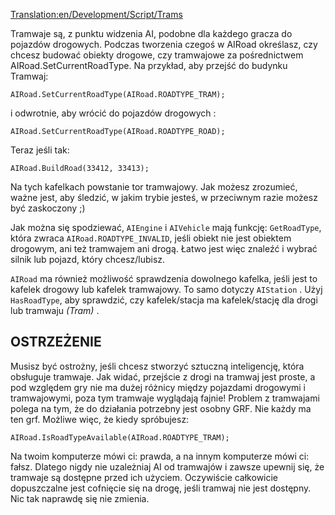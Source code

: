 [[Translation:en/Development/Script/Trams]]


<!--{{NoAI}}-->{{pl/NoAI}}

Tramwaje są, z punktu widzenia AI, podobne dla każdego gracza do pojazdów drogowych. Podczas tworzenia czegoś w AIRoad określasz, czy chcesz budować obiekty drogowe, czy tramwajowe za pośrednictwem AIRoad.SetCurrentRoadType. Na przykład, aby przejść do budynku Tramwaj:

 AIRoad.SetCurrentRoadType(AIRoad.ROADTYPE_TRAM);

i odwrotnie, aby wrócić do pojazdów drogowych :

 AIRoad.SetCurrentRoadType(AIRoad.ROADTYPE_ROAD);

Teraz jeśli tak:

 AIRoad.BuildRoad(33412, 33413);

Na tych kafelkach powstanie tor tramwajowy. Jak możesz zrozumieć, ważne jest, aby śledzić, w jakim trybie jesteś, w przeciwnym razie możesz być zaskoczony ;)

Jak można się spodziewać, <code>AIEngine</code> i <code>AIVehicle</code> mają funkcję: <code>GetRoadType</code>, która zwraca <code>AIRoad.ROADTYPE_INVALID</code>, jeśli obiekt nie jest obiektem drogowym, ani też tramwajem ani drogą. Łatwo jest więc znaleźć i wybrać silnik lub pojazd, który chcesz/lubisz.

<code>AIRoad</code> ma również możliwość sprawdzenia dowolnego kafelka, jeśli jest to kafelek drogowy lub kafelek tramwajowy. To samo dotyczy <code>AIStation</code> . Użyj <code>HasRoadType</code>, aby sprawdzić, czy kafelek/stacja ma kafelek/stację dla drogi lub tramwaju ''(Tram)'' .


== OSTRZEŻENIE ==

Musisz być ostrożny, jeśli chcesz stworzyć sztuczną inteligencję, która obsługuje tramwaje. Jak widać, przejście z drogi na tramwaj jest proste, a pod względem gry nie ma dużej różnicy między pojazdami drogowymi i tramwajowymi, poza tym tramwaje wyglądają fajnie! Problem z tramwajami polega na tym, że do działania potrzebny jest osobny GRF. Nie każdy ma ten grf. Możliwe więc, że kiedy spróbujesz:

 AIRoad.IsRoadTypeAvailable(AIRoad.ROADTYPE_TRAM);

Na twoim komputerze mówi ci: prawda, a na innym komputerze mówi ci: fałsz. Dlatego nigdy nie uzależniaj AI od tramwajów i zawsze upewnij się, że tramwaje są dostępne przed ich użyciem. Oczywiście całkowicie dopuszczalne jest cofnięcie się na drogę, jeśli tramwaj nie jest dostępny. Nic tak naprawdę się nie zmienia.